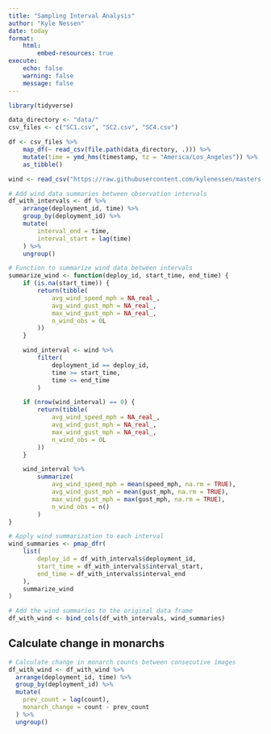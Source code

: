 ```yaml
---
title: "Sampling Interval Analysis"
author: "Kyle Nessen"
date: today
format: 
    html:
        embed-resources: true
execute:
    echo: false
    warning: false
    message: false
---
```


```r
library(tidyverse)

data_directory <- "data/"
csv_files <- c("SC1.csv", "SC2.csv", "SC4.csv")

df <- csv_files %>%
    map_df(~ read_csv(file.path(data_directory, .))) %>%
    mutate(time = ymd_hms(timestamp, tz = "America/Los_Angeles")) %>%
    as_tibble()

wind <- read_csv("https://raw.githubusercontent.com/kylenessen/masters-wind-data/main/vsfb/vsfb_wind_data.csv")

# Add wind data summaries between observation intervals
df_with_intervals <- df %>%
    arrange(deployment_id, time) %>%
    group_by(deployment_id) %>%
    mutate(
        interval_end = time,
        interval_start = lag(time)
    ) %>%
    ungroup()

# Function to summarize wind data between intervals
summarize_wind <- function(deploy_id, start_time, end_time) {
    if (is.na(start_time)) {
        return(tibble(
            avg_wind_speed_mph = NA_real_,
            avg_wind_gust_mph = NA_real_,
            max_wind_gust_mph = NA_real_,
            n_wind_obs = 0L
        ))
    }

    wind_interval <- wind %>%
        filter(
            deployment_id == deploy_id,
            time >= start_time,
            time <= end_time
        )

    if (nrow(wind_interval) == 0) {
        return(tibble(
            avg_wind_speed_mph = NA_real_,
            avg_wind_gust_mph = NA_real_,
            max_wind_gust_mph = NA_real_,
            n_wind_obs = 0L
        ))
    }

    wind_interval %>%
        summarize(
            avg_wind_speed_mph = mean(speed_mph, na.rm = TRUE),
            avg_wind_gust_mph = mean(gust_mph, na.rm = TRUE),
            max_wind_gust_mph = max(gust_mph, na.rm = TRUE),
            n_wind_obs = n()
        )
}

# Apply wind summarization to each interval
wind_summaries <- pmap_dfr(
    list(
        deploy_id = df_with_intervals$deployment_id,
        start_time = df_with_intervals$interval_start,
        end_time = df_with_intervals$interval_end
    ),
    summarize_wind
)

# Add the wind summaries to the original data frame
df_with_wind <- bind_cols(df_with_intervals, wind_summaries)
```

## Calculate change in monarchs

```r
# Calculate change in monarch counts between consecutive images
df_with_wind <- df_with_wind %>%
  arrange(deployment_id, time) %>%
  group_by(deployment_id) %>%
  mutate(
    prev_count = lag(count),
    monarch_change = count - prev_count
  ) %>%
  ungroup()
```



